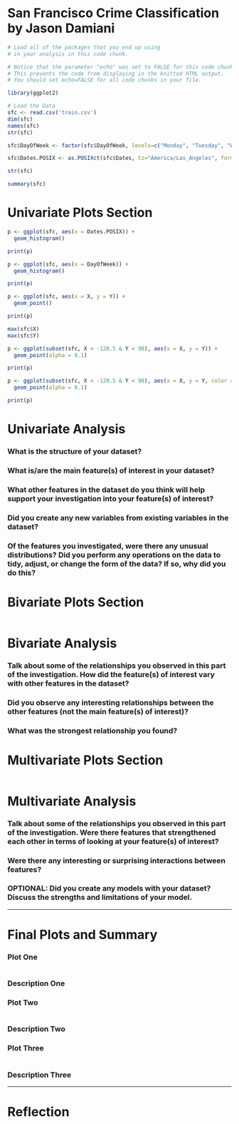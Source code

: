 San Francisco Crime Classification by Jason Damiani
========================================================

```r
# Load all of the packages that you end up using
# in your analysis in this code chunk.

# Notice that the parameter "echo" was set to FALSE for this code chunk.
# This prevents the code from displaying in the knitted HTML output.
# You should set echo=FALSE for all code chunks in your file.

library(ggplot2)
```

```r
# Load the Data
sfc <- read.csv('train.csv')
dim(sfc)
names(sfc)
str(sfc)

sfc$DayOfWeek <- factor(sfc$DayOfWeek, levels=c("Monday", "Tuesday", "Wednesday", "Thursday", "Friday", "Saturday", "Sunday"), ordered = TRUE)

sfc$Dates.POSIX <- as.POSIXct(sfc$Dates, tz="America/Los_Angeles", format = "%Y-%m-%d %H:%M:%S")

str(sfc)

summary(sfc)
```

# Univariate Plots Section
```r
p <- ggplot(sfc, aes(x = Dates.POSIX)) +
  geom_histogram()

print(p)

p <- ggplot(sfc, aes(x = DayOfWeek)) +
  geom_histogram()

print(p)

p <- ggplot(sfc, aes(x = X, y = Y)) +
  geom_point()

print(p)

max(sfc$X)
max(sfc$Y)

p <- ggplot(subset(sfc, X < -120.5 & Y < 90), aes(x = X, y = Y)) +
  geom_point(alpha = 0.1)

print(p)

p <- ggplot(subset(sfc, X < -120.5 & Y < 90), aes(x = X, y = Y, color = Category)) +
  geom_point(alpha = 0.1)

print(p)
```

# Univariate Analysis

### What is the structure of your dataset?

### What is/are the main feature(s) of interest in your dataset?

### What other features in the dataset do you think will help support your investigation into your feature(s) of interest?

### Did you create any new variables from existing variables in the dataset?

### Of the features you investigated, were there any unusual distributions? Did you perform any operations on the data to tidy, adjust, or change the form of the data? If so, why did you do this?



# Bivariate Plots Section
```r

```

# Bivariate Analysis

### Talk about some of the relationships you observed in this part of the investigation. How did the feature(s) of interest vary with other features in the dataset?

### Did you observe any interesting relationships between the other features (not the main feature(s) of interest)?

### What was the strongest relationship you found?




# Multivariate Plots Section

```r

```

# Multivariate Analysis

### Talk about some of the relationships you observed in this part of the investigation. Were there features that strengthened each other in terms of looking at your feature(s) of interest?

### Were there any interesting or surprising interactions between features?

### OPTIONAL: Did you create any models with your dataset? Discuss the strengths and limitations of your model.

------

# Final Plots and Summary

### Plot One
```r

```

### Description One


### Plot Two
```r

```

### Description Two


### Plot Three
```r

```

### Description Three

------

# Reflection
